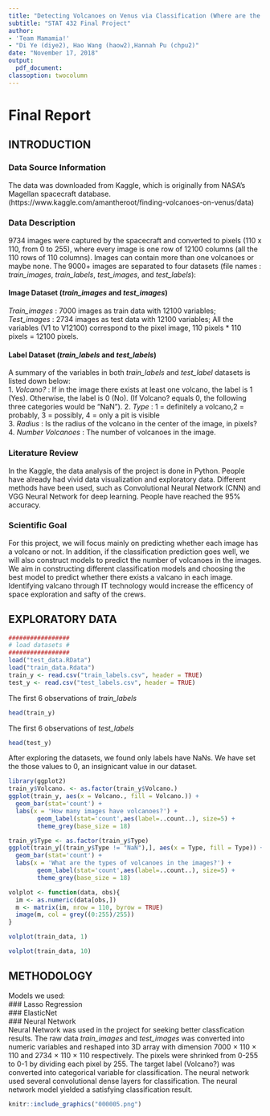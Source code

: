 ```yaml
---
title: "Detecting Volcanoes on Venus via Classification (Where are the Volcanoes?!!)"
subtitle: "STAT 432 Final Project"
author: 
- 'Team Mamamia!'
- "Di Ye (diye2), Hao Wang (haow2),Hannah Pu (chpu2)"
date: "November 17, 2018"
output:
  pdf_document:
classoption: twocolumn
---
```


# Final Report

## INTRODUCTION



### Data Source Information
The data was downloaded from Kaggle, which is originally from NASA's Magellan spacecraft database. (https://www.kaggle.com/amantheroot/finding-volcanoes-on-venus/data)


### Data Description
9734 images were captured by the spacecraft and converted to pixels (110 x 110, from 0 to 255), where every image is one row of 12100 columns (all the 110 rows of 110 columns). Images can contain more than one volcanoes or maybe none.
The 9000+ images are separated to four datasets (file names : *train_images*, *train_labels*, *test_images*, and *test_labels*):

#### Image Dataset (*train_images* and *test_images*)
*Train_images* : 7000 images as train data with 12100 variables;  
*Test_images* : 2734 images as test data with 12100 variables; 
All the variables (V1 to V12100) correspond to the pixel image, 110 pixels * 110 pixels = 12100 pixels.

#### Label Dataset (*train_labels* and *test_labels*)
A summary of the variables in both *train_labels* and *test_label* datasets is listed down below:   
1. *Volcano?* : If in the image there exists at least one volcano, the label is 1 (Yes). Otherwise, the label is 0 (No). 
(If Volcano? equals 0, the following three categories would be "NaN").
2. *Type* : 1 = definitely a volcano,2 = probably, 3 = possibly, 4 = only a pit is visible   
3. *Radius* : Is the radius of the volcano in the center of the image, in pixels?   
4. *Number Volcanoes* : The number of volcanoes in the image.  

### Literature Review
In the Kaggle, the data analysis of the project is done in Python. People have already had vivid data visualization and exploratory data. Different methods have been used, such as Convolutional Neural Network (CNN) and VGG Neural Network for deep learning. People have reached the 95% accuracy. 

### Scientific Goal
For this project, we will focus mainly on predicting whether each image has a volcano or not. In addition, if the classification prediction goes well, we will also construct models to predict the number of volcanoes in the images. We aim in constructing different classification models and choosing the best model to predict whether there exists a valcano in each image. Identifying valcano through IT technology would increase the efficency of space exploration and safty of the crews. 

## EXPLORATORY DATA
```r
#################
# load datasets #
#################
load("test_data.RData")
load("train_data.Rdata")
train_y <- read.csv("train_labels.csv", header = TRUE)
test_y <- read.csv("test_labels.csv", header = TRUE)
```

The first 6 observations of *train_labels*
```r
head(train_y)
```

The first 6 observations of *test_labels*
```r
head(test_y)
```

After exploring the datasets, we found only labels have NaNs. We have set the those values to 0, an insignicant value in our dataset. 


```r
library(ggplot2)
train_y$Volcano. <- as.factor(train_y$Volcano.)
ggplot(train_y, aes(x = Volcano., fill = Volcano.)) +
  geom_bar(stat='count') +
  labs(x = 'How many images have volcanoes?') +
        geom_label(stat='count',aes(label=..count..), size=5) +
        theme_grey(base_size = 18)
```

```r
train_y$Type <- as.factor(train_y$Type)
ggplot(train_y[(train_y$Type != "NaN"),], aes(x = Type, fill = Type)) +
  geom_bar(stat='count') +
  labs(x = 'What are the types of volcanoes in the images?') +
        geom_label(stat='count',aes(label=..count..), size=5) +
        theme_grey(base_size = 18)
```


```r
volplot <- function(data, obs){
  im <- as.numeric(data[obs,])
  m <- matrix(im, nrow = 110, byrow = TRUE)
  image(m, col = grey((0:255)/255))
}
```

```r
volplot(train_data, 1)
```

```r
volplot(train_data, 10)
```

## METHODOLOGY
Models we used:  
### Lasso Regression  
### ElasticNet  
### Neural Network  
Neural Network was used in the project for seeking better classfication results. The raw data *train_images* and *test_images* was converted into numeric variables and reshaped into 3D array with dimension 7000 $\times$ 110 $\times$ 110 and 2734 $\times$ 110 $\times$ 110 respectively. The pixels were shrinked from 0-255 to 0-1 by dividing each pixel by 255. The target label (Volcano?) was converted into categorical variable for classification. The neural network used several convolutional dense layers for classification. The neural network model yielded a satisfying classification result.

```r
knitr::include_graphics("000005.png")
```

\begin{center}
\begin{tabular}{cccll}
\cline{1-3}
\multicolumn{1}{|c|}{}             & \multicolumn{1}{c|}{\textbf{No}} & \multicolumn{1}{c|}{\textbf{Yes}} \\ \cline{1-3}
\multicolumn{1}{|c|}{\textbf{No}}  & \multicolumn{1}{c|}{2270}        & \multicolumn{1}{c|}{88}           \\ \cline{1-3}
\multicolumn{1}{|c|}{\textbf{Yes}} & \multicolumn{1}{c|}{30}          & \multicolumn{1}{c|}{346}          \\ \cline{1-3}
\end{tabular}
\end{center}